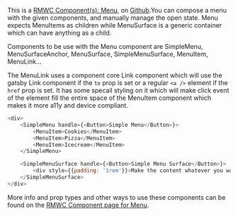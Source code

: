 This is a [RMWC Component(s): Menu](https://rmwc.io/menus), on [Github](https://github.com/jamesmfriedman/rmwc/tree/master/src/menu).You can compose a menu with the given components, and manually manage the open state. Menu expects MenuItems as children while MenuSurface is a generic container which can have anything as a child.

Components to be use with the Menu component are SimpleMenu, MenuSurfaceAnchor, MenuSurface, SimpleMenuSurface, MenuItem, MenuLink...

The MenuLink uses a component core Link component which will use the gatsby Link component if
the `to` prop is set or a regular `<a />` element if the `href` prop is set. It has some specail
styling on it which will make click event of the element fill the entire space of the MenuItem component which makes it more a11y and device compliant.

```js live=true
<div>
    <SimpleMenu handle={<Button>Simple Menu</Button>}>
        <MenuItem>Cookies</MenuItem>
        <MenuItem>Pizza</MenuItem>
        <MenuItem>Icecream</MenuItem>
    </SimpleMenu>

    <SimpleMenuSurface handle={<Button>Simple Menu Surface</Button>}>
        <div style={{padding: '1rem'}}>Make the content whatever you want.</div>
    </SimpleMenuSurface>
</div>
```

More info and prop types and other ways to use these components can be found on the [RMWC Component page for Menu](https://rmwc.io/menus).
